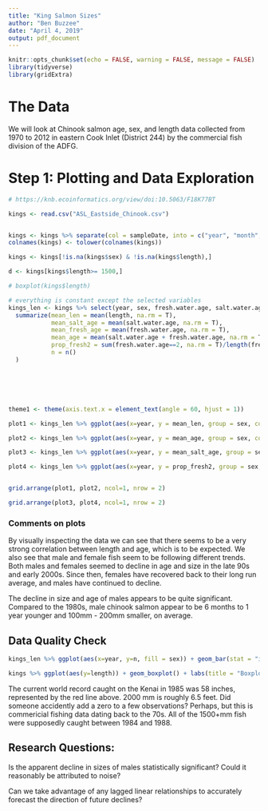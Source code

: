 ```yaml
---
title: "King Salmon Sizes"
author: "Ben Buzzee"
date: "April 4, 2019"
output: pdf_document
---
```


```r
knitr::opts_chunk$set(echo = FALSE, warning = FALSE, message = FALSE)
library(tidyverse)
library(gridExtra)
```

# The Data

We will look at Chinook salmon age, sex, and length data collected from 1970 to 2012 in eastern Cook Inlet (District 244) by the commercial fish division of the ADFG.

# Step 1: Plotting and Data Exploration

```r
# https://knb.ecoinformatics.org/view/doi:10.5063/F18K77BT

kings <- read.csv("ASL_Eastside_Chinook.csv")


kings <- kings %>% separate(col = sampleDate, into = c("year", "month", "day"))
colnames(kings) <- tolower(colnames(kings))

kings <- kings[!is.na(kings$sex) & !is.na(kings$length),]

d <- kings[kings$length>= 1500,]

# boxplot(kings$length)

# everything is constant except the selected variables
kings_len <- kings %>% select(year, sex, fresh.water.age, salt.water.age, length) %>% group_by(year, sex) %>%
  summarize(mean_len = mean(length, na.rm = T),
            mean_salt_age = mean(salt.water.age, na.rm = T),
            mean_fresh_age = mean(fresh.water.age, na.rm = T),
            mean_age = mean(salt.water.age + fresh.water.age, na.rm = T),
            prop_fresh2 = sum(fresh.water.age==2, na.rm = T)/length(fresh.water.age),
            n = n()
  )






theme1 <- theme(axis.text.x = element_text(angle = 60, hjust = 1))

plot1 <- kings_len %>% ggplot(aes(x=year, y = mean_len, group = sex, col = sex)) + geom_line() + labs(title= "Mean Length", x = "Year", y = "Length (mm)") + theme1

plot2 <- kings_len %>% ggplot(aes(x=year, y = mean_age, group = sex, col = sex)) + geom_line() + labs(title= "Mean Total Age", x = "Year", y = "Age") + theme1 

plot3 <- kings_len %>% ggplot(aes(x=year, y = mean_salt_age, group = sex, col = sex)) + geom_line() + labs(title= "Mean Saltwater Age", x = "Year", y = "Age") + theme1

plot4 <- kings_len %>% ggplot(aes(x=year, y = prop_fresh2, group = sex, col = sex)) + geom_line() + labs(title= "Proportion of Freshwater Age 2", x = "Year", y = "Proportion") + theme1


grid.arrange(plot1, plot2, ncol=1, nrow = 2)
```

\newpage

```r
grid.arrange(plot3, plot4, ncol=1, nrow = 2)
```


### Comments on plots
By visually inspecting the data we can see that there seems to be a very strong correlation between length and age, which is to be expected. We also see that male and female fish
seem to be following different trends. Both males and females seemed to decline in age and size in the late 90s and early 2000s. Since then, females have recovered back to their long run average, and males have continued to decline.

The decline in size and age of males appears to be quite significant. Compared to the 1980s, male chinook salmon appear to be 6 months to 1 year younger and 100mm - 200mm smaller, on average.

## Data Quality Check
```r

kings_len %>% ggplot(aes(x=year, y=n, fill = sex)) + geom_bar(stat = "identity") + labs(x = "Year", y = "Count", title = "Observations per year") + theme1

```

\newpage
```r
kings %>% ggplot(aes(y=length)) + geom_boxplot() + labs(title = "Boxplot of all measured lengths") + geom_hline(yintercept = 1473, color = "red")
```

The current world record caught on the Kenai in 1985 was 58 inches, represented by the red line above. 2000 mm is roughly 6.5 feet. Did someone accidently add a zero to a few observations? Perhaps, but this is commericial fishing data dating back to the 70s. All of the 1500+mm fish were supposedly caught between 1984 and 1988.



## Research Questions:

Is the apparent decline in sizes of males statistically significant? Could it reasonably be attributed to noise?

Can we take advantage of any lagged linear relationships to accurately forecast the direction of future declines?
```r

```



